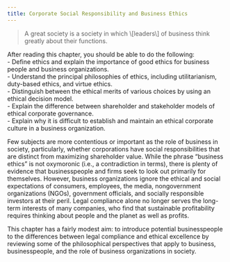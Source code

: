 ```yaml
---
title: Corporate Social Responsibility and Business Ethics
---
```

<div className="content-chunk" data-subsection-id = "">
<Blockquote source="Alfred North Whitehead">A great society is a society in which \[leaders\] of business think greatly about their functions.</Blockquote>

<Info title="LEARNING OBJECTIVES">After reading this chapter, you should be able to do the following:  
\- Define ethics and explain the importance of good ethics for business people and business organizations.  
\- Understand the principal philosophies of ethics, including utilitarianism, duty-based ethics, and virtue ethics.  
\- Distinguish between the ethical merits of various choices by using an ethical decision model.  
\- Explain the difference between shareholder and stakeholder models of ethical corporate governance.  
\- Explain why it is difficult to establish and maintain an ethical corporate culture in a business organization.  
</Info>

Few subjects are more contentious or important as the role of business in society, particularly, whether corporations have social responsibilities that are distinct from maximizing shareholder value. While the phrase “business ethics” is not oxymoronic (i.e., a contradiction in terms), there is plenty of evidence that businesspeople and firms seek to look out primarily for themselves. However, business organizations ignore the ethical and social expectations of consumers, employees, the media, nongovernment organizations (NGOs), government officials, and socially responsible investors at their peril. Legal compliance alone no longer serves the long-term interests of many companies, who find that sustainable profitability requires thinking about people and the planet as well as profits.

This chapter has a fairly modest aim: to introduce potential businesspeople to the differences between legal compliance and ethical excellence by reviewing some of the philosophical perspectives that apply to business, businesspeople, and the role of business organizations in society.
</div>
